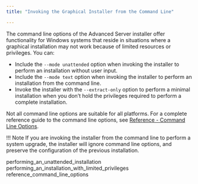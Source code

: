 ```yaml
---
title: "Invoking the Graphical Installer from the Command Line"

---
```


<div id="invoking_the_graphical_installer_from_the_command_line" class="registered_link"></div>

The command line options of the Advanced Server installer offer functionality for Windows systems that reside in situations where a graphical installation may not work because of limited resources or privileges. You can:

-   Include the `--mode unattended` option when invoking the installer to perform an installation without user input.
-   Include the `--mode text` option when invoking the installer to perform an installation from the command line.
-   Invoke the installer with the `--extract-only` option to perform a minimal installation when you don’t hold the privileges required to perform a complete installation.

Not all command line options are suitable for all platforms. For a complete reference guide to the command line options, see [Reference - Command Line Options](03_reference_command_line_options/#reference_command_line_options).

!!! Note
    If you are invoking the installer from the command line to perform a system upgrade, the installer will ignore command line options, and preserve the configuration of the previous installation.

<div class="toctree" maxdepth="3">

performing_an_unattended_installation performing_an_installation_with_limited_privileges reference_command_line_options

</div>
